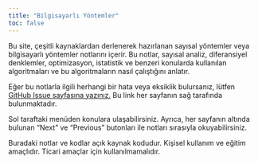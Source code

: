 ```yaml
---
title: "Bilgisayarlı Yöntemler"
toc: false
---
```


Bu site, çeşitli kaynaklardan derlenerek hazırlanan sayısal yöntemler veya bilgisayarlı yöntemler notlarını içerir. Bu notlar, sayısal analiz, diferansiyel denklemler, optimizasyon, istatistik ve benzeri konularda kullanılan algoritmaları ve bu algoritmaların nasıl çalıştığını anlatır.

Eğer bu notlarla ilgili herhangi bir hata veya eksiklik bulursanız, lütfen [GitHub Issue sayfasına yazınız.](https://github.com/bulmust/bilgisayarli-yontemler/issues/new) Bu link her sayfanın sağ tarafında bulunmaktadır.

Sol taraftaki menüden konulara ulaşabilirsiniz. Ayrıca, her sayfanın altında bulunan "Next" ve "Previous" butonları ile notları sırasıyla okuyabilirsiniz.

::: {.callout-warning}
Buradaki notlar ve kodlar açık kaynak kodudur. Kişisel kullanım ve eğitim amaçlıdır. Ticari amaçlar için kullanılmamalıdır.
:::
